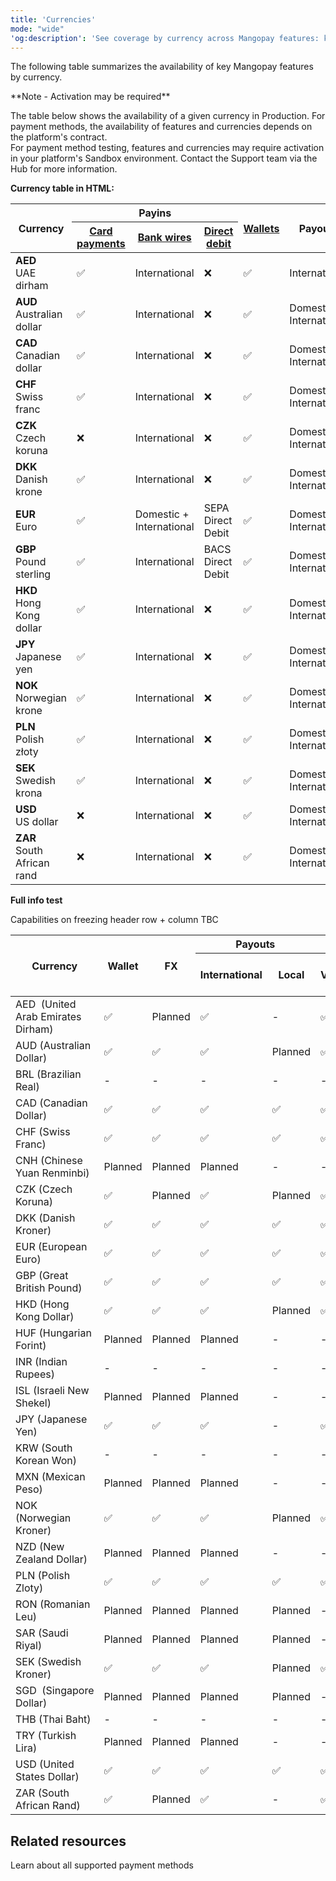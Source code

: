 ```yaml
---
title: 'Currencies'  
mode: "wide"
'og:description': 'See coverage by currency across Mangopay features: key payment methods, wallets, payouts, and more.'  
--- 
```


The following table summarizes the availability of key Mangopay features by currency.  

<Note>  
**Note - Activation may be required** 
  
The table below shows the availability of a given currency in Production. For payment methods, the availability of features and currencies depends on the platform's contract.   
For payment method testing, features and currencies may require activation in your platform's Sandbox environment. Contact the Support team via the Hub for more information.  
</Note>


**Currency table in HTML:**

<table id="currenciesTable" class="html-table">
<thead>
  <tr>
    <th class="header vertical-center" rowspan="2">Currency</th>
    <th class="header center-in-row bottom-border" colspan="3">Payins</th>
    <th class="header vertical-center" rowspan="2"><a href="https://mangopay.com/docs/endpoints/wallets">Wallets</a></th>
    <th class="header vertical-center" rowspan="2">Payouts</th>
    <th class="header vertical-center" rowspan="2">Column 1</th>
    <th class="header vertical-center" rowspan="2">Column 2</th>
    <th class="header vertical-center" rowspan="2">Column 3</th>
    <th class="header vertical-center" rowspan="2">Column 4</th>
  </tr>
  <tr>
    <th class="header"><a href="https://mangopay.com/docs/endpoints/card">Card payments</a></th>
    <th class="header"><a href="https://mangopay.com/docs/endpoints/direct-bank-wires">Bank wires</a></th>
    <th class="header"><a href="https://mangopay.com/docs/concepts/payments/payment-methods/banking/direct-debit">Direct debit</a></th>
  </tr>
</thead>
  <tbody>
    <tr>
      <td class="content"><strong>AED<br/></strong>UAE dirham</td>
      <td>✅</td>
      <td>International</td>
      <td>❌</td>
      <td>✅</td>
      <td>International</td>
      <td>Data 1</td>
      <td>Data 2</td>
      <td>Data 3</td>
      <td>Data 4</td>
    </tr>
    <tr>
      <td class="content"><strong>AUD<br/></strong>Australian dollar</td>
      <td>✅</td>
      <td>International</td>
      <td>❌</td>
      <td>✅</td>
      <td>Domestic + International</td>
      <td>Data 1</td>
      <td>Data 2</td>
      <td>Data 3</td>
      <td>Data 4</td>
    </tr>
    <tr>
      <td class="content"><strong>CAD<br/></strong>Canadian dollar</td>
      <td>✅</td>
      <td>International</td>
      <td>❌</td>
      <td>✅</td>
      <td>Domestic + International</td>
      <td>Data 1</td>
      <td>Data 2</td>
      <td>Data 3</td>
      <td>Data 4</td>
    </tr>
    <tr>
      <td class="content"><strong>CHF<br/></strong>Swiss franc</td>
      <td>✅</td>
      <td>International</td>
      <td>❌</td>
      <td>✅</td>
      <td>Domestic + International</td>
      <td>Data 1</td>
      <td>Data 2</td>
      <td>Data 3</td>
      <td>Data 4</td>
    </tr>
   <tr>
  <td class="content"><strong>CZK<br/></strong>Czech koruna</td>
  <td>❌</td>
  <td>International</td>
  <td>❌</td>
  <td>✅</td>
  <td>Domestic + International</td>
      <td>Data 1</td>
      <td>Data 2</td>
      <td>Data 3</td>
      <td>Data 4</td>
</tr>
<tr>
  <td class="content"><strong>DKK<br/></strong>Danish krone</td>
  <td>✅</td>
  <td>International</td>
  <td>❌</td>
  <td>✅</td>
  <td>Domestic + International</td>
      <td>Data 1</td>
      <td>Data 2</td>
      <td>Data 3</td>
      <td>Data 4</td>
</tr>
<tr>
  <td class="content"><strong>EUR<br/></strong>Euro</td>
  <td>✅</td>
  <td>Domestic + International</td>
  <td>SEPA Direct Debit</td>
  <td>✅</td>
  <td>Domestic + International</td>
      <td>Data 1</td>
      <td>Data 2</td>
      <td>Data 3</td>
      <td>Data 4</td>
</tr>
<tr>
  <td class="content"><strong>GBP<br/></strong>Pound sterling</td>
  <td>✅</td>
  <td>International</td>
  <td>BACS Direct Debit</td>
  <td>✅</td>
  <td>Domestic + International</td>
      <td>Data 1</td>
      <td>Data 2</td>
      <td>Data 3</td>
      <td>Data 4</td>
</tr>
<tr>
  <td class="content"><strong>HKD<br/></strong>Hong Kong dollar</td>
  <td>✅</td>
  <td>International</td>
  <td>❌</td>
  <td>✅</td>
  <td>Domestic + International</td>
      <td>Data 1</td>
      <td>Data 2</td>
      <td>Data 3</td>
      <td>Data 4</td>
</tr>
<tr>
  <td class="content"><strong>JPY<br/></strong>Japanese yen</td>
  <td>✅</td>
  <td>International</td>
  <td>❌</td>
  <td>✅</td>
  <td>Domestic + International</td>
      <td>Data 1</td>
      <td>Data 2</td>
      <td>Data 3</td>
      <td>Data 4</td>
</tr>
<tr>
  <td class="content"><strong>NOK<br/></strong>Norwegian krone</td>
  <td>✅</td>
  <td>International</td>
  <td>❌</td>
  <td>✅</td>
  <td>Domestic + International</td>
      <td>Data 1</td>
      <td>Data 2</td>
      <td>Data 3</td>
      <td>Data 4</td>
</tr>
<tr>
  <td class="content"><strong>PLN<br/></strong>Polish złoty</td>
  <td>✅</td>
  <td>International</td>
  <td>❌</td>
  <td>✅</td>
  <td>Domestic + International</td>
      <td>Data 1</td>
      <td>Data 2</td>
      <td>Data 3</td>
      <td>Data 4</td>
</tr>
<tr>
  <td class="content"><strong>SEK<br/></strong>Swedish krona</td>
  <td>✅</td>
  <td>International</td>
  <td>❌</td>
  <td>✅</td>
  <td>Domestic + International</td>
      <td>Data 1</td>
      <td>Data 2</td>
      <td>Data 3</td>
      <td>Data 4</td>
</tr>
<tr>
  <td class="content"><strong>USD<br/></strong>US dollar</td>
  <td>❌</td>
  <td>International</td>
  <td>❌</td>
  <td>✅</td>
  <td>Domestic + International</td>
      <td>Data 1</td>
      <td>Data 2</td>
      <td>Data 3</td>
      <td>Data 4</td>
</tr>
<tr>
  <td class="content"><strong>ZAR<br/></strong>South African rand</td>
  <td>❌</td>
  <td>International</td>
  <td>❌</td>
  <td>✅</td>
  <td>Domestic + International</td>
      <td>Data 1</td>
      <td>Data 2</td>
      <td>Data 3</td>
      <td>Data 4</td>
</tr>
  </tbody>
</table>

**Full info test**

Capabilities on freezing header row + column TBC

<table id="currenciesTableFull" class="html-table">
<thead>
  <tr>
    <th class="tg-fymr" rowspan="2">Currency</th>
    <th class="tg-fymr" rowspan="2">Wallet</th>
    <th class="tg-fymr" rowspan="2">FX</th>
    <th class="tg-0thz" colspan="2">Payouts</th>
    <th class="tg-j6zm" colspan="5">Card pay-ins</th>
    <th class="tg-j6zm" colspan="4">Banking pay-ins</th>
    <th class="tg-j6zm" colspan="10">Other pay-ins</th>
  </tr>
  <tr>
    <th class="tg-j6zm">International</th>
    <th class="tg-j6zm">Local</th>
    <th class="tg-j6zm">Visa</th>
    <th class="tg-j6zm">Mastercard</th>
    <th class="tg-j6zm">Cartes Bancaires</th>
    <th class="tg-j6zm">AMEX</th>
    <th class="tg-j6zm">Maestro</th>
    <th class="tg-j6zm">Bank wire - International</th>
    <th class="tg-j6zm">Bank wire - Local</th>
    <th class="tg-j6zm">Virtual IBANs </th>
    <th class="tg-j6zm">Direct debit</th>
    <th class="tg-j6zm">Apple Pay</th>
    <th class="tg-j6zm">BLIK</th>
    <th class="tg-j6zm">Giropay</th>
    <th class="tg-j6zm">Google Pay</th>
    <th class="tg-j6zm">iDEAL</th>
    <th class="tg-j6zm">Klarna</th>
    <th class="tg-j6zm">MB WAY</th>
    <th class="tg-j6zm">Multibanco</th>
    <th class="tg-j6zm">PayPal</th>
    <th class="tg-j6zm">Satispay</th>
  </tr>
</thead>
<tbody>
  <tr>
    <td class="tg-za14">AED&nbsp;&nbsp;(United Arab Emirates Dirham)</td>
    <td class="tg-za14">✅</td>
    <td class="tg-za14">Planned</td>
    <td class="tg-za14">✅</td>
    <td class="tg-za14">-</td>
    <td>✅</td>
    <td>✅</td>
    <td>✅</td>
    <td>-</td>
    <td>-</td>
    <td>✅</td>
    <td>-</td>
    <td>-</td>
    <td>-</td>
    <td>✅</td>
    <td>-</td>
    <td>-</td>
    <td>✅</td>
    <td>-</td>
    <td>-</td>
    <td>-</td>
    <td>-</td>
    <td>-</td>
    <td>-</td>
  </tr>
  <tr>
    <td class="tg-za14">AUD (Australian Dollar)</td>
    <td class="tg-za14">✅</td>
    <td class="tg-za14">✅</td>
    <td class="tg-za14">✅</td>
    <td class="tg-za14">Planned</td>
    <td>✅</td>
    <td>✅</td>
    <td>✅</td>
    <td>✅</td>
    <td>-</td>
    <td>✅</td>
    <td>-</td>
    <td>-</td>
    <td>-</td>
    <td>✅</td>
    <td>-</td>
    <td>-</td>
    <td>✅</td>
    <td>-</td>
    <td>-</td>
    <td>-</td>
    <td>-</td>
    <td>-</td>
    <td>-</td>
  </tr>
  <tr>
    <td class="tg-0pky">BRL (Brazilian Real)</td>
    <td class="tg-za14">-</td>
    <td class="tg-za14">-</td>
    <td class="tg-za14">-</td>
    <td class="tg-za14">-</td>
    <td>-</td>
    <td>-</td>
    <td>-</td>
    <td>-</td>
    <td>-</td>
    <td>-</td>
    <td>-</td>
    <td>-</td>
    <td>-</td>
    <td>-</td>
    <td>-</td>
    <td>-</td>
    <td>-</td>
    <td>-</td>
    <td>-</td>
    <td>-</td>
    <td>-</td>
    <td>-</td>
    <td>-</td>
  </tr>
  <tr>
    <td>CAD (Canadian Dollar)</td>
    <td>✅</td>
    <td>✅</td>
    <td>✅</td>
    <td>✅</td>
    <td>✅</td>
    <td>✅</td>
    <td>✅</td>
    <td>✅</td>
    <td>-</td>
    <td>✅</td>
    <td>Planned</td>
    <td>Planned</td>
    <td>-</td>
    <td>✅</td>
    <td>-</td>
    <td>-</td>
    <td>✅</td>
    <td>-</td>
    <td>-</td>
    <td>-</td>
    <td>-</td>
    <td>-</td>
    <td>-</td>
  </tr>
  <tr>
    <td>CHF (Swiss Franc)</td>
    <td>✅</td>
    <td>✅</td>
    <td>✅</td>
    <td>✅</td>
    <td>✅</td>
    <td>✅</td>
    <td>✅</td>
    <td>✅</td>
    <td>-</td>
    <td>✅</td>
    <td>-</td>
    <td>-</td>
    <td>-</td>
    <td>✅</td>
    <td>-</td>
    <td>-</td>
    <td>✅</td>
    <td>-</td>
    <td>✅</td>
    <td>-</td>
    <td>-</td>
    <td>✅</td>
    <td>-</td>
  </tr>
  <tr>
    <td>CNH (Chinese Yuan Renminbi)</td>
    <td>Planned</td>
    <td>Planned</td>
    <td>Planned</td>
    <td>-</td>
    <td>-</td>
    <td>-</td>
    <td>-</td>
    <td>-</td>
    <td>-</td>
    <td>Planned</td>
    <td>-</td>
    <td>-</td>
    <td>-</td>
    <td>-</td>
    <td>-</td>
    <td>-</td>
    <td>-</td>
    <td>-</td>
    <td>-</td>
    <td>-</td>
    <td>-</td>
    <td>-</td>
    <td>-</td>
  </tr>
  <tr>
    <td>CZK (Czech Koruna)</td>
    <td>✅</td>
    <td>Planned</td>
    <td>✅</td>
    <td>Planned</td>
    <td>✅</td>
    <td>-</td>
    <td>-</td>
    <td>-</td>
    <td>-</td>
    <td>✅</td>
    <td>-</td>
    <td>-</td>
    <td>-</td>
    <td>-</td>
    <td>-</td>
    <td>-</td>
    <td>-</td>
    <td>-</td>
    <td>-</td>
    <td>-</td>
    <td>-</td>
    <td>-</td>
    <td>-</td>
  </tr>
  <tr>
    <td>DKK (Danish Kroner)</td>
    <td>✅</td>
    <td>✅</td>
    <td>✅</td>
    <td>✅</td>
    <td>✅</td>
    <td>✅</td>
    <td>✅</td>
    <td>✅</td>
    <td>-</td>
    <td>✅</td>
    <td>Planned</td>
    <td>Planned</td>
    <td>-</td>
    <td>✅</td>
    <td>-</td>
    <td>-</td>
    <td>✅</td>
    <td>-</td>
    <td>✅</td>
    <td>-</td>
    <td>-</td>
    <td>-</td>
    <td>-</td>
  </tr>
  <tr>
    <td>EUR (European Euro)</td>
    <td>✅</td>
    <td>✅</td>
    <td>✅</td>
    <td>✅</td>
    <td>✅</td>
    <td>✅</td>
    <td>✅</td>
    <td>✅</td>
    <td>✅</td>
    <td>✅</td>
    <td>✅</td>
    <td>✅</td>
    <td>✅</td>
    <td>✅</td>
    <td>-</td>
    <td>✅</td>
    <td>✅</td>
    <td>✅</td>
    <td>✅</td>
    <td>✅</td>
    <td>✅</td>
    <td>✅</td>
    <td>✅</td>
  </tr>
  <tr>
    <td>GBP (Great British Pound)</td>
    <td>✅</td>
    <td>✅</td>
    <td>✅</td>
    <td>✅</td>
    <td>✅</td>
    <td>✅</td>
    <td>✅</td>
    <td>✅</td>
    <td>-</td>
    <td>✅</td>
    <td>✅</td>
    <td>Planned</td>
    <td>✅</td>
    <td>✅</td>
    <td>-</td>
    <td>-</td>
    <td>✅</td>
    <td>-</td>
    <td>✅</td>
    <td>-</td>
    <td>-</td>
    <td>✅</td>
    <td>-</td>
  </tr>
  <tr>
    <td>HKD (Hong Kong Dollar)</td>
    <td>✅</td>
    <td>✅</td>
    <td>✅</td>
    <td>Planned</td>
    <td>✅</td>
    <td>✅</td>
    <td>✅</td>
    <td>✅</td>
    <td>-</td>
    <td>✅</td>
    <td>-</td>
    <td>-</td>
    <td>-</td>
    <td>✅</td>
    <td>-</td>
    <td>-</td>
    <td>✅</td>
    <td>-</td>
    <td>-</td>
    <td>-</td>
    <td>-</td>
    <td>-</td>
    <td>-</td>
  </tr>
  <tr>
    <td>HUF (Hungarian Forint)</td>
    <td>Planned</td>
    <td>Planned</td>
    <td>Planned</td>
    <td>-</td>
    <td>-</td>
    <td>-</td>
    <td>-</td>
    <td>-</td>
    <td>-</td>
    <td>Planned</td>
    <td>-</td>
    <td>-</td>
    <td>-</td>
    <td>-</td>
    <td>-</td>
    <td>-</td>
    <td>-</td>
    <td>-</td>
    <td>-</td>
    <td>-</td>
    <td>-</td>
    <td>-</td>
    <td>-</td>
  </tr>
  <tr>
    <td class="tg-0lax">INR (Indian Rupees) </td>
    <td>-</td>
    <td>-</td>
    <td>-</td>
    <td>-</td>
    <td>-</td>
    <td>-</td>
    <td>-</td>
    <td>-</td>
    <td>-</td>
    <td>-</td>
    <td>-</td>
    <td>-</td>
    <td>-</td>
    <td>-</td>
    <td>-</td>
    <td>-</td>
    <td>-</td>
    <td>-</td>
    <td>-</td>
    <td>-</td>
    <td>-</td>
    <td>-</td>
    <td>-</td>
  </tr>
  <tr>
    <td>ISL (Israeli New Shekel) </td>
    <td>Planned</td>
    <td>Planned</td>
    <td>Planned</td>
    <td>-</td>
    <td>-</td>
    <td>-</td>
    <td>-</td>
    <td>-</td>
    <td>-</td>
    <td>Planned</td>
    <td>-</td>
    <td>-</td>
    <td>-</td>
    <td>-</td>
    <td>-</td>
    <td>-</td>
    <td>-</td>
    <td>-</td>
    <td>-</td>
    <td>-</td>
    <td>-</td>
    <td>-</td>
    <td>-</td>
  </tr>
  <tr>
    <td>JPY (Japanese Yen)</td>
    <td>✅</td>
    <td>✅</td>
    <td>✅</td>
    <td>-</td>
    <td>✅</td>
    <td>✅</td>
    <td>✅</td>
    <td>✅</td>
    <td>-</td>
    <td>✅</td>
    <td>-</td>
    <td>-</td>
    <td>-</td>
    <td>✅</td>
    <td>-</td>
    <td>-</td>
    <td>✅</td>
    <td>-</td>
    <td>-</td>
    <td>-</td>
    <td>-</td>
    <td>-</td>
    <td>-</td>
  </tr>
  <tr>
    <td class="tg-0lax">KRW (South Korean Won)</td>
    <td>-</td>
    <td>-</td>
    <td>-</td>
    <td>-</td>
    <td>-</td>
    <td>-</td>
    <td>-</td>
    <td>-</td>
    <td>-</td>
    <td>-</td>
    <td>-</td>
    <td>-</td>
    <td>-</td>
    <td>-</td>
    <td>-</td>
    <td>-</td>
    <td>-</td>
    <td>-</td>
    <td>-</td>
    <td>-</td>
    <td>-</td>
    <td>-</td>
    <td>-</td>
  </tr>
  <tr>
    <td>MXN (Mexican Peso)</td>
    <td>Planned</td>
    <td>Planned</td>
    <td>Planned</td>
    <td>-</td>
    <td>-</td>
    <td>-</td>
    <td>-</td>
    <td>-</td>
    <td>-</td>
    <td>Planned</td>
    <td>-</td>
    <td>-</td>
    <td>-</td>
    <td>-</td>
    <td>-</td>
    <td>-</td>
    <td>-</td>
    <td>-</td>
    <td>-</td>
    <td>-</td>
    <td>-</td>
    <td>-</td>
    <td>-</td>
  </tr>
  <tr>
    <td>NOK (Norwegian Kroner)</td>
    <td>✅</td>
    <td>✅</td>
    <td>✅</td>
    <td>Planned</td>
    <td>✅</td>
    <td>✅</td>
    <td>✅</td>
    <td>✅</td>
    <td>-</td>
    <td>✅</td>
    <td>-</td>
    <td>-</td>
    <td>-</td>
    <td>✅</td>
    <td>-</td>
    <td>-</td>
    <td>✅</td>
    <td>-</td>
    <td>-</td>
    <td>-</td>
    <td>-</td>
    <td>-</td>
    <td>-</td>
  </tr>
  <tr>
    <td>NZD (New Zealand Dollar)</td>
    <td>Planned</td>
    <td>Planned</td>
    <td>Planned</td>
    <td>-</td>
    <td>-</td>
    <td>-</td>
    <td>-</td>
    <td>-</td>
    <td>-</td>
    <td>Planned</td>
    <td>-</td>
    <td>-</td>
    <td>-</td>
    <td>-</td>
    <td>-</td>
    <td>-</td>
    <td>-</td>
    <td>-</td>
    <td>-</td>
    <td>-</td>
    <td>-</td>
    <td>-</td>
    <td>-</td>
  </tr>
  <tr>
    <td>PLN (Polish Zloty)</td>
    <td>✅</td>
    <td>✅</td>
    <td>✅</td>
    <td>✅</td>
    <td>✅</td>
    <td>✅</td>
    <td>✅</td>
    <td>✅</td>
    <td>-</td>
    <td>✅</td>
    <td>Planned</td>
    <td>Planned</td>
    <td>-</td>
    <td>✅</td>
    <td> ✅</td>
    <td>-</td>
    <td>✅</td>
    <td>-</td>
    <td>✅</td>
    <td>-</td>
    <td>-</td>
    <td>-</td>
    <td>-</td>
  </tr>
  <tr>
    <td>RON (Romanian Leu)</td>
    <td>Planned</td>
    <td>Planned</td>
    <td>Planned</td>
    <td>Planned</td>
    <td>-</td>
    <td>-</td>
    <td>-</td>
    <td>-</td>
    <td>-</td>
    <td>Planned</td>
    <td>-</td>
    <td>-</td>
    <td>-</td>
    <td>-</td>
    <td>-</td>
    <td>-</td>
    <td>-</td>
    <td>-</td>
    <td>-</td>
    <td>-</td>
    <td>-</td>
    <td>-</td>
    <td>-</td>
  </tr>
  <tr>
    <td>SAR (Saudi Riyal)</td>
    <td>Planned</td>
    <td>Planned</td>
    <td>Planned</td>
    <td>Planned</td>
    <td>-</td>
    <td>-</td>
    <td>-</td>
    <td>-</td>
    <td>-</td>
    <td>Planned</td>
    <td>-</td>
    <td>-</td>
    <td>-</td>
    <td>-</td>
    <td>-</td>
    <td>-</td>
    <td>-</td>
    <td>-</td>
    <td>-</td>
    <td>-</td>
    <td>-</td>
    <td>-</td>
    <td>-</td>
  </tr>
  <tr>
    <td>SEK (Swedish Kroner)</td>
    <td>✅</td>
    <td>✅</td>
    <td>✅</td>
    <td>Planned</td>
    <td>✅</td>
    <td>✅</td>
    <td>✅</td>
    <td>✅</td>
    <td>-</td>
    <td>✅</td>
    <td>Planned</td>
    <td>-</td>
    <td>-</td>
    <td>✅</td>
    <td>-</td>
    <td>-</td>
    <td>✅</td>
    <td>-</td>
    <td>✅</td>
    <td>-</td>
    <td>-</td>
    <td>-</td>
    <td>-</td>
  </tr>
  <tr>
    <td>SGD&nbsp;&nbsp;(Singapore Dollar)</td>
    <td>Planned</td>
    <td>Planned</td>
    <td>Planned</td>
    <td>Planned</td>
    <td>-</td>
    <td>-</td>
    <td>-</td>
    <td>-</td>
    <td>-</td>
    <td>Planned</td>
    <td>-</td>
    <td>-</td>
    <td>-</td>
    <td>-</td>
    <td>-</td>
    <td>-</td>
    <td>-</td>
    <td>-</td>
    <td>-</td>
    <td>-</td>
    <td>-</td>
    <td>-</td>
    <td>-</td>
  </tr>
  <tr>
    <td>THB (Thai Baht)</td>
    <td>-</td>
    <td>-</td>
    <td>-</td>
    <td>-</td>
    <td>-</td>
    <td>-</td>
    <td>-</td>
    <td>-</td>
    <td>-</td>
    <td>-</td>
    <td>-</td>
    <td>-</td>
    <td>-</td>
    <td>-</td>
    <td>-</td>
    <td>-</td>
    <td>-</td>
    <td>-</td>
    <td>-</td>
    <td>-</td>
    <td>-</td>
    <td>-</td>
    <td>-</td>
  </tr>
  <tr>
    <td>TRY (Turkish Lira)</td>
    <td>Planned</td>
    <td>Planned</td>
    <td>Planned</td>
    <td>-</td>
    <td>-</td>
    <td>-</td>
    <td>-</td>
    <td>-</td>
    <td>-</td>
    <td>Planned</td>
    <td>-</td>
    <td>-</td>
    <td>-</td>
    <td>-</td>
    <td>-</td>
    <td>-</td>
    <td>-</td>
    <td>-</td>
    <td>-</td>
    <td>-</td>
    <td>-</td>
    <td>-</td>
    <td>-</td>
  </tr>
  <tr>
    <td>USD (United States Dollar)</td>
    <td>✅</td>
    <td>✅</td>
    <td>✅</td>
    <td>✅</td>
    <td>✅</td>
    <td>✅</td>
    <td>✅</td>
    <td>✅</td>
    <td>-</td>
    <td>✅</td>
    <td>Planned</td>
    <td>Planned</td>
    <td>-</td>
    <td>✅</td>
    <td>-</td>
    <td>-</td>
    <td>✅</td>
    <td>-</td>
    <td>-</td>
    <td>-</td>
    <td>-</td>
    <td>✅</td>
    <td>-</td>
  </tr>
  <tr>
    <td>ZAR (South African Rand) </td>
    <td>✅</td>
    <td>Planned</td>
    <td>✅</td>
    <td>-</td>
    <td>✅</td>
    <td>-</td>
    <td>-</td>
    <td>-</td>
    <td>-</td>
    <td>✅</td>
    <td>-</td>
    <td>-</td>
    <td>-</td>
    <td>-</td>
    <td>-</td>
    <td>-</td>
    <td>-</td>
    <td>-</td>
    <td>-</td>
    <td>-</td>
    <td>-</td>
    <td>-</td>
    <td>-</td>
  </tr>
</tbody>
</table>





## Related resources  

<CardGroup cols={2}>
  <Card title="Guide" href="/guides/payment-methods">Learn about all supported payment methods</Card>
</CardGroup>